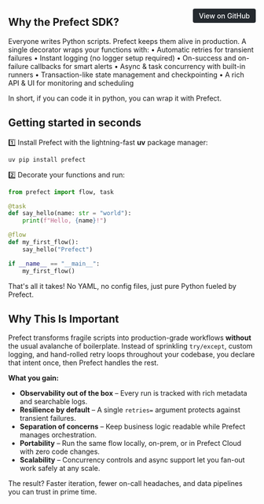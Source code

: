 <a href="https://github.com/griggz/prefect-examples-test/blob/main/02_sdk_concepts/01_introduction.py" target="_blank" style="float: right; padding: 6px 12px; background-color: #24292e; color: #ffffff; border-radius: 4px; text-decoration: none; font-size: 0.875rem; font-weight: 500;">View on GitHub</a>


## Why the Prefect SDK?
Everyone writes Python scripts. Prefect keeps them alive in production.
A single decorator wraps your functions with:
• Automatic retries for transient failures
• Instant logging (no logger setup required)
• On-success and on-failure callbacks for smart alerts
• Async & task concurrency with built-in runners
• Transaction-like state management and checkpointing
• A rich API & UI for monitoring and scheduling

In short, if you can code it in python, you can wrap it with Prefect.

## Getting started in seconds

1️⃣ Install Prefect with the lightning-fast **uv** package manager:

```
uv pip install prefect
```

2️⃣ Decorate your functions and run:

```python
from prefect import flow, task

@task
def say_hello(name: str = "world"):
    print(f"Hello, {name}!")

@flow
def my_first_flow():
    say_hello("Prefect")

if __name__ == "__main__":
    my_first_flow()

```

That's all it takes! No YAML, no config files, just pure Python fueled by Prefect.

## Why This Is Important
Prefect transforms fragile scripts into production-grade workflows **without** the usual avalanche of
boilerplate. Instead of sprinkling `try/except`, custom logging, and hand-rolled retry loops
throughout your codebase, you declare that intent once, then Prefect handles the rest.

**What you gain:**
* **Observability out of the box** – Every run is tracked with rich metadata and searchable logs.
* **Resilience by default** – A single `retries=` argument protects against transient failures.
* **Separation of concerns** – Keep business logic readable while Prefect manages orchestration.
* **Portability** – Run the same flow locally, on-prem, or in Prefect Cloud with zero code changes.
* **Scalability** – Concurrency controls and async support let you fan-out work safely at any scale.

The result? Faster iteration, fewer on-call headaches, and data pipelines you can trust in prime time.
